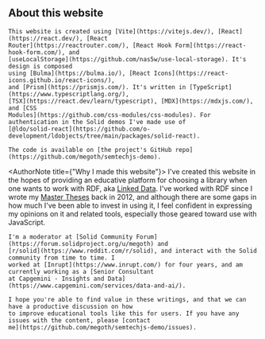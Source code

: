 
<Content id="about">
    <h2 className="subtitle is-3">About this website</h2>

    This website is created using [Vite](https://vitejs.dev/), [React](https://react.dev/), [React
    Router](https://reactrouter.com/), [React Hook Form](https://react-hook-form.com/), and
    [useLocalStorage](https://github.com/nas5w/use-local-storage). It's design is composed
    using [Bulma](https://bulma.io/), [React Icons](https://react-icons.github.io/react-icons/),
    and [Prism](https://prismjs.com/). It's written in [TypeScript](https://www.typescriptlang.org/),
    [TSX](https://react.dev/learn/typescript), [MDX](https://mdxjs.com/), and [CSS
    Modules](https://github.com/css-modules/css-modules). For authentication in the Solid demos I've made use of
    [@ldo/solid-react](https://github.com/o-development/ldobjects/tree/main/packages/solid-react).

    The code is available on [the project's GitHub repo](https://github.com/megoth/semtechjs-demo).
</Content>

<AuthorNote title={"Why I made this website"}>
    I've created this website in the hopes of providing an educative platform for choosing a library when one
    wants to work with RDF, aka [Linked Data](https://en.wikipedia.org/wiki/Linked_data). I've worked with RDF since I
    wrote my [Master Theses](https://graphitethesis.icanhasweb.net/) back in 2012, and although there are some
    gaps in how much I've been able to invest in using it, I feel confident in expressing my opinions on it and related
    tools, especially those geared toward use with JavaScript.

    I'm a moderator at [Solid Community Forum](https://forum.solidproject.org/u/megoth) and
    [r/solid](https://www.reddit.com/r/solid), and interact with the Solid community from time to time. I
    worked at [Inrupt](https://www.inrupt.com/) for four years, and am currently working as a [Senior Consultant
    at Capgemini - Insights and Data](https://www.capgemini.com/services/data-and-ai/).

    I hope you're able to find value in these writings, and that we can have a productive discussion on how
    to improve educational tools like this for users. If you have any issues with the content, please [contact
    me](https://github.com/megoth/semtechjs-demo/issues).
</AuthorNote>